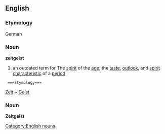 ==English==
===Etymology===
German
===Noun===
'''zeitgeist''' 
#  an outdated term for The [[spirit]] of the [[age]]; the [[taste]], [[outlook]], and [[spirit]] [[characteristic]] of a [[period]]
  ===Etymology===
[[Zeit]] + [[Geist]]
===Noun===
'''Zeitgeist'''

[[Category:English nouns]]